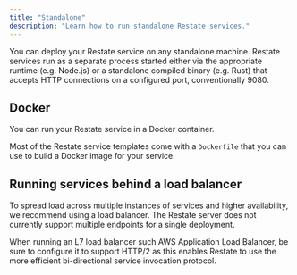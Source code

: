 ```yaml
---
title: "Standalone"
description: "Learn how to run standalone Restate services."
---
```


You can deploy your Restate service on any standalone machine. Restate services run as a separate process started either via the appropriate runtime (e.g. Node.js) or a standalone compiled binary (e.g. Rust) that accepts HTTP connections on a configured port, conventionally 9080.

## Docker

You can run your Restate service in a Docker container.

Most of the Restate service templates come with a `Dockerfile` that you can use to build a Docker image for your service.

## Running services behind a load balancer
To spread load across multiple instances of services and higher availability, we recommend using a load balancer. The Restate server does not currently support multiple endpoints for a single deployment.

When running an L7 load balancer such AWS Application Load Balancer, be sure to configure it to support HTTP/2 as this enables Restate to use the more efficient bi-directional service invocation protocol.
